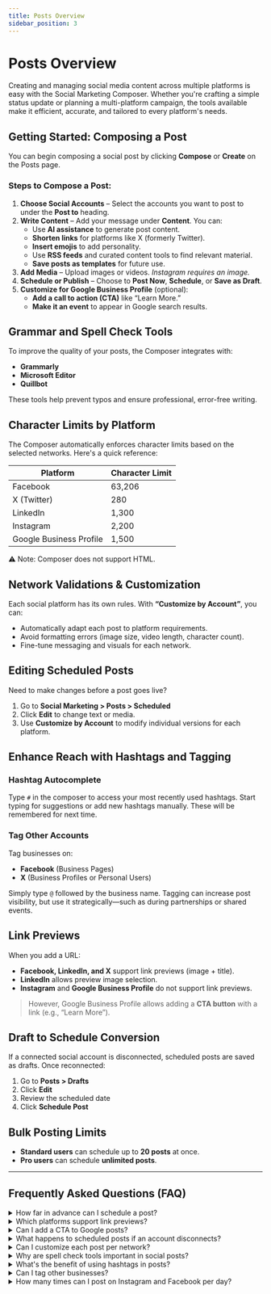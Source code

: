 ```yaml
---
title: Posts Overview
sidebar_position: 3
---
```


# Posts Overview

Creating and managing social media content across multiple platforms is easy with the Social Marketing Composer. Whether you're crafting a simple status update or planning a multi-platform campaign, the tools available make it efficient, accurate, and tailored to every platform's needs.

## Getting Started: Composing a Post

You can begin composing a social post by clicking **Compose** or **Create** on the Posts page.

### Steps to Compose a Post:

1. **Choose Social Accounts** – Select the accounts you want to post to under the **Post to** heading.
2. **Write Content** – Add your message under **Content**. You can:
   - Use **AI assistance** to generate post content.
   - **Shorten links** for platforms like X (formerly Twitter).
   - **Insert emojis** to add personality.
   - Use **RSS feeds** and curated content tools to find relevant material.
   - **Save posts as templates** for future use.
3. **Add Media** – Upload images or videos. _Instagram requires an image._
4. **Schedule or Publish** – Choose to **Post Now**, **Schedule**, or **Save as Draft**.
5. **Customize for Google Business Profile** (optional):
   - **Add a call to action (CTA)** like “Learn More.”
   - **Make it an event** to appear in Google search results.

## Grammar and Spell Check Tools

To improve the quality of your posts, the Composer integrates with:

- **Grammarly**
- **Microsoft Editor**
- **Quillbot**

These tools help prevent typos and ensure professional, error-free writing.

## Character Limits by Platform

The Composer automatically enforces character limits based on the selected networks. Here's a quick reference:

| Platform                | Character Limit |
|-------------------------|-----------------|
| Facebook                | 63,206          |
| X (Twitter)             | 280             |
| LinkedIn                | 1,300           |
| Instagram               | 2,200           |
| Google Business Profile | 1,500           |

⚠️ Note: Composer does not support HTML.

## Network Validations & Customization

Each social platform has its own rules. With **“Customize by Account”**, you can:

- Automatically adapt each post to platform requirements.
- Avoid formatting errors (image size, video length, character count).
- Fine-tune messaging and visuals for each network.

## Editing Scheduled Posts

Need to make changes before a post goes live?

1. Go to **Social Marketing > Posts > Scheduled**
2. Click **Edit** to change text or media.
3. Use **Customize by Account** to modify individual versions for each platform.

## Enhance Reach with Hashtags and Tagging

### Hashtag Autocomplete

Type `#` in the composer to access your most recently used hashtags. Start typing for suggestions or add new hashtags manually. These will be remembered for next time.

### Tag Other Accounts

Tag businesses on:

- **Facebook** (Business Pages)
- **X** (Business Profiles or Personal Users)

Simply type `@` followed by the business name. Tagging can increase post visibility, but use it strategically—such as during partnerships or shared events.

## Link Previews

When you add a URL:

- **Facebook, LinkedIn, and X** support link previews (image + title).
- **LinkedIn** allows preview image selection.
- **Instagram** and **Google Business Profile** do not support link previews.

> However, Google Business Profile allows adding a **CTA button** with a link (e.g., “Learn More”).

## Draft to Schedule Conversion

If a connected social account is disconnected, scheduled posts are saved as drafts. Once reconnected:

1. Go to **Posts > Drafts**
2. Click **Edit**
3. Review the scheduled date
4. Click **Schedule Post**

## Bulk Posting Limits

- **Standard users** can schedule up to **20 posts** at once.
- **Pro users** can schedule **unlimited posts**.

---

## Frequently Asked Questions (FAQ)

<details>
<summary>How far in advance can I schedule a post?</summary>

You can schedule posts as far ahead as **December 31, 9999**.
</details>

<details>
<summary>Which platforms support link previews?</summary>

**Facebook**, **LinkedIn**, and **X (Twitter)**.  
**Instagram** and **Google Business Profile** do not, but Google allows clickable CTAs.
</details>

<details>
<summary>Can I add a CTA to Google posts?</summary>

Yes!
1. Create a new post in Social Marketing
2. Select Google Business Profile as your network
3. In the post composer, look for the **Advanced options* section and select **Add a call to action**

![Add a call to action in Google Business Profile](./img/gbp-cta.png)

4. Choose from available CTA options:
- **Learn More:** For linking to more information 
- **Book:** For appointment booking links
- **Order:** For links to order products and services
- **Buy:** For ecommerce links 
- **Sign Up:** For users to sign up for mailing lists, newsletters, etc. 
- **Call Now:** For phone numbers 

![Call to action options for Google Business Profile](./img/cta-options.png)

**Note:** Google Business Profile posts **must** include a CTA, or the post will fail to go live.
</details>

<details>
<summary>What happens to scheduled posts if an account disconnects?</summary>

They are saved as **drafts**. Reconnect the account, then go to **Posts > Drafts** to edit and reschedule.
</details>

<details>
<summary>Can I customize each post per network?</summary>

Yes. Use **Customize by Account** to adjust copy and media to fit each platform's format and style.

![Customize by account button in Social Marketing](./img/customize-by-account.png)
</details>

<details>
<summary>Why are spell check tools important in social posts?</summary>

Well-written posts reflect a **professional image**. Spelling and grammar mistakes can harm a business's credibility.
</details>

<details>
<summary>What's the benefit of using hashtags in posts?</summary>

Hashtags can boost post performance by **up to 12%**, increasing visibility and engagement.
</details>

<details>
<summary>Can I tag other businesses?</summary>

Yes—on **Facebook** and **X**. Use `@` in the post copy to tag other accounts.
</details>

<details>
<summary>How many times can I post on Instagram and Facebook per day?</summary>

As per Facebook's API, Instagram and Facebook Accounts are limited to 25 API-published posts within 24 hours. Instagram may flag you as a spam account, and posting over the limit of 25 can trigger Instagram's API into thinking that your account has been hacked. It can result also result in a decreased reach and eventually being banned from the platform.
</details>
